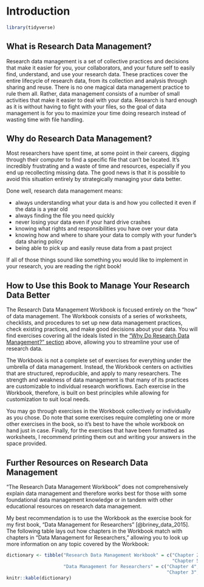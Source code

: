 # Introduction

```r
library(tidyverse)
```

## What is Research Data Management? {#what-rdm}

Research data management is a set of collective practices and decisions that make it easier for you, your collaborators, and your future self to easily find, understand, and use your research data. These practices cover the entire lifecycle of research data, from its collection and analysis through sharing and reuse. There is no one magical data management practice to rule them all. Rather, data management consists of a number of small activities that make it easier to deal with your data. Research is hard enough as it is without having to fight with your files, so the goal of data management is for you to maximize your time doing research instead of wasting time with file handling.

## Why do Research Data Management? {#why-rdm}

Most researchers have spent time, at some point in their careers, digging through their computer to find a specific file that can’t be located. It’s incredibly frustrating and a waste of time and resources, especially if you end up recollecting missing data. The good news is that it is possible to avoid this situation entirely by strategically managing your data better.

Done well, research data management means:

* always understanding what your data is and how you collected it even if the data is a year old
* always finding the file you need quickly
* never losing your data even if your hard drive crashes
* knowing what rights and responsibilities you have over your data
* knowing how and where to share your data to comply with your funder’s data sharing policy
* being able to pick up and easily reuse data from a past project

If all of those things sound like something you would like to implement in your research, you are reading the right book!

## How to Use this Book to Manage Your Research Data Better {#how-rdm}

The Research Data Management Workbook is focused entirely on the “how” of data management. The Workbook consists of a series of worksheets, checklists, and procedures to set up new data management practices, check existing practices, and make good decisions about your data. You will find exercises covering all the ideals listed in the [“Why Do Research Data Management?” section](#why-rdm) above, allowing you to streamline your use of research data.

The Workbook is not a complete set of exercises for everything under the umbrella of data management. Instead, the Workbook centers on activities that are structured, reproducible, and apply to many researchers. The strength and weakness of data management is that many of its practices are customizable to individual research workflows. Each exercise in the Workbook, therefore, is built on best principles while allowing for customization to suit local needs.

You may go through exercises in the Workbook collectively or individually as you chose. Do note that some exercises require completing one or more other exercises in the book, so it’s best to have the whole workbook on hand just in case. Finally, for the exercises that have been formatted as worksheets, I recommend printing them out and writing your answers in the space provided.

## Further Resources on Research Data Management {#more-rdm}

“The Research Data Management Workbook” does not comprehensively explain data management and therefore works best for those with some foundational data management knowledge or in tandem with other educational resources on research data management.

My best recommendation is to use the Workbook as the exercise book for my first book, “Data Management for Researchers” [@briney_data_2015]. The following table lays out how chapters in the Workbook match with chapters in “Data Management for Researchers,” allowing you to look up more information on any topic covered by the Workbook:

``` r
dictionary <- tibble("Research Data Management Workbook" = c("Chapter 2", "Chapter 3", "Chapter 4", 
                                                             "Chapter 5", "Chapter 6", "Chapter 7"),
                     "Data Management for Researchers" = c("Chapter 4", "Chapter 5", "Chapter 8",
                                                           "Chapter 3", "Chapter 10", "Chapter 9"))
knitr::kable(dictionary)
```
